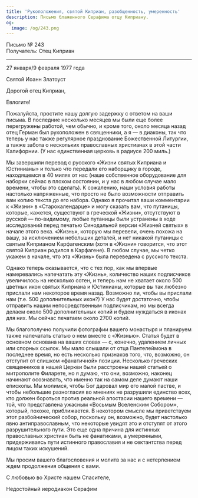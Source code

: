 ```yaml
---
title: 'Рукоположения, святой Киприан, разобщенность, умеренность'
description: Письмо блаженного Серафима отцу Киприану.
og:
  image: /og/243.png
---
```


<div style={{textAlign:'right', fontFamily:'monospace'}}>Письмо № 243</div>
<div style={{textAlign:'left', fontFamily:'monospace'}}>Получатель: Отец Киприан</div>

---

27 января/9 февраля 1977 года

Святой Иоанн Златоуст

Дорогой отец Киприан,

Евлогите!

Пожалуйста, простите нашу долгую задержку с ответом на ваши письма. В последние несколько месяцев мы были еще более перегружены работой, чем обычно, и кроме того, около месяца назад отец Герман был рукоположен в священники, а я — в диаконы, так что теперь у нас также регулярное празднование Божественной Литургии, а также забота о нескольких православных христианах в этой части Калифорнии. (У нас единственная церковь в радиусе 200 миль.)

Мы завершили перевод с русского «Жизни святых Киприана и Юстинианы» и только что передали его наборщику в городе, находящемся в 40 милях от нас (наше собственное оборудование для наборки сейчас в плохом состоянии, и у нас в любом случае мало времени, чтобы это сделать). К сожалению, наши условия работы настолько напряженные, что просто не было возможности отправить вам копию текста до его набора. Однако я прочитал ваши комментарии к «Жизни» в «Старокалендарце» и могу сказать вам, что путаницы, которые, кажется, существуют в греческой «Жизни», отсутствуют в русской — по-видимому, любые путаницы были устранены в ходе исследований перед печатью Синодальной версии «Жизней святых» в начале этого века. «Жизнь», которую мы перевели, очень похожа на вашу, за исключением небольших деталей, и нет никакой путаницы с святым Киприаном Карфагенским (хотя в «Жизни» говорится, что этот святой Киприан родился в Карфагене). В любом случае, мы четко укажем в начале, что эта «Жизнь» была переведена с русского текста.

Однако теперь оказывается, что с тех пор, как мы впервые намеревались напечатать эту «Жизнь», количество наших подписчиков увеличилось на несколько сотен, и теперь нам не хватает около 500 цветных икон святых Киприана и Юстинианы, которые вы так любезно прислали нам некоторое время назад. Возможно ли, чтобы вы прислали нам (т.е. 500 дополнительных икон?) У нас будет достаточно, чтобы отправить нашим непосредственным подписчикам, но мы всегда делаем около 500 дополнительных копий и будем нуждаться в иконах для них. Мы сейчас печатаем около 2700 копий.

Мы благополучно получили фотографии вашего монастыря и планируем также напечатать статью о нем вместе с «Жизнью». Статья будет в основном основана на ваших словах — с, конечно, удалением личных или спорных ссылок. Мы мало слышали от отца Пантелеймона в последнее время, но есть несколько признаков того, что, возможно, он отступит от слишком «фанатичной» позиции. Несколько греческих священников в нашей Церкви были расстроены нашей статьей о митрополите Филарете, но я думаю, что они, возможно, наконец начинают осознавать, что именно так на самом деле думают наши епископы. Мы молимся, чтобы Бог даровал мир его малой пастве, и чтобы небольшие разногласия во мнениях не разрушили единство всех, кто должен бороться против реальной апостасии нашего времени — той, что представлена ужасным «Восьмым Вселенским Собором», который, похоже, приближается. В некотором смысле мы приветствуем этот разбойнический собор, поскольку он, возможно, будет настолько явно антиправославным, что некоторые увидят это и отступят от этого разрушительного пути. Это еще одна причина для истинных православных христиан быть не фанатиками, а умеренными, придерживаясь пути истинного православия и не сектантства перед лицом таких искушений.

Мы просим вашего благословения и молитв за нас и с нетерпением ждем продолжения общения с вами.

С любовью во Христе нашем Спасителе,

Недостойный иеродиакон Серафим
